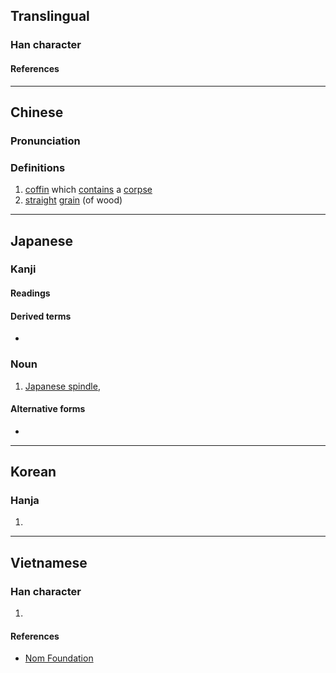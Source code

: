 {{also|柩}}
{{character info/new}}
==Translingual==

===Han character===
{{Han char|rn=75|rad=木|as=05|sn=9|four=|canj=DMYM|ids=⿰木正}}

====References====
{{Han ref|kx=0521.121|dkj=14675|hdz=21176.110|uh=67FE}}

----

==Chinese==
{{zh-forms}}

===Pronunciation===
{{zh-pron
|m=jiù
|c=gau6
|mc=
|oc=
|ma=
|cat=n
}}

===Definitions===
{{zh-hanzi}}

# [[coffin]] which [[contain]]s a [[corpse]]
# [[straight]] [[grain]] (of wood)

----

==Japanese==

===Kanji===
{{ja-kanji|grade=|rs=木05}}

====Readings====
{{ja-readings
|kanyoon=きゅう<きう
|kun=まさ, まさき-
}}

====Derived terms====
* {{ja-r|柾目|まさめ}}

===Noun===
{{ja-noun|まさき|マサキ}}

# [[Japanese spindle]], {{taxlink|Euonymus japonicus|species|noshow=1}}

====Alternative forms====
* {{l|ja|正木}}

----

==Korean==

===Hanja===
{{ko-hanja|hangeul=[[구]], [[정]]|eumhun=|rv=gu, jeong|mr=ku, chŏng|y=kwu, ceng}}

# {{defn|lang=ko|sort=木05}}

----

==Vietnamese==

===Han character===
{{vi-readings|rs=木05|reading=chanh}}

# {{defn|lang=vi|sort=木05}}

====References====
* [http://nomfoundation.org/common/nom_details.php?codepoint=67fe Nom Foundation]